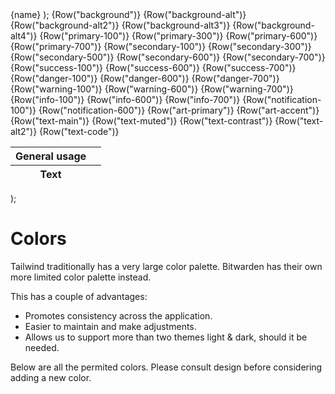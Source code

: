 
<Meta title="Documentation/Colors" />

  <tr class="tw-h-16">
    <td class="!tw-border-none">{name}</td>
    <td class={"tw-bg-" + name + " !tw-border-secondary-300"}></td>
  </tr>
);

  <table class={"border tw-table-auto !tw-text-main " + args.class}>
    <thead>
      <tr>
        <th>General usage</th>
        <th class="tw-w-20"></th>
      </tr>
    </thead>
    <tbody>
      {Row("background")}
      {Row("background-alt")}
      {Row("background-alt2")}
      {Row("background-alt3")}
      {Row("background-alt4")}
    </tbody>
    <tbody>
      {Row("primary-100")}
      {Row("primary-300")}
      {Row("primary-600")}
      {Row("primary-700")}
    </tbody>
    <tbody>
      {Row("secondary-100")}
      {Row("secondary-300")}
      {Row("secondary-500")}
      {Row("secondary-600")}
      {Row("secondary-700")}
    </tbody>
    <tbody>
      {Row("success-100")}
      {Row("success-600")}
      {Row("success-700")}
    </tbody>
    <tbody>
      {Row("danger-100")}
      {Row("danger-600")}
      {Row("danger-700")}
    </tbody>
    <tbody>
      {Row("warning-100")}
      {Row("warning-600")}
      {Row("warning-700")}
    </tbody>
    <tbody>
      {Row("info-100")}
      {Row("info-600")}
      {Row("info-700")}
    </tbody>
    <tbody>
      {Row("notification-100")}
      {Row("notification-600")}
    </tbody>
    <tbody>
      {Row("art-primary")}
      {Row("art-accent")}
    </tbody>
    <thead>
      <tr>
        <th>Text</th>
        <th class="tw-w-20"></th>
      </tr>
    </thead>
    <tbody>
      {Row("text-main")}
      {Row("text-muted")}
      {Row("text-contrast")}
      {Row("text-alt2")}
      {Row("text-code")}
    </tbody>
  </table>
);

<style>
  {`
table {
  border-spacing: 0.5rem;
  border-collapse: separate !important;
}

tr {
  background: none !important;
  border: none !important;
}

td, th {
  color: inherit !important;
}

th {
  border: none !important;
}
  `}
</style>

# Colors

Tailwind traditionally has a very large color palette. Bitwarden has their own more limited color
palette instead.

This has a couple of advantages:

- Promotes consistency across the application.
- Easier to maintain and make adjustments.
- Allows us to support more than two themes light & dark, should it be needed.

Below are all the permited colors. Please consult design before considering adding a new color.

<div class="tw-flex tw-space-x-4">
  <Table />
  <Table class="theme_dark tw-bg-background" />
  <Table class="theme_nord tw-bg-background" />
  <Table class="theme_solarize tw-bg-background" />
</div>
